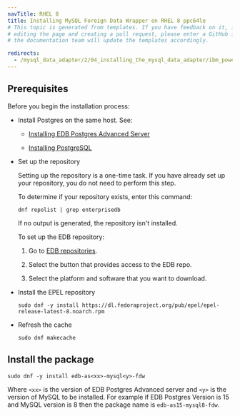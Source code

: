 ```yaml
---
navTitle: RHEL 8
title: Installing MySQL Foreign Data Wrapper on RHEL 8 ppc64le
# This topic is generated from templates. If you have feedback on it, instead of
# editing the page and creating a pull request, please enter a GitHub issue and
# the documentation team will update the templates accordingly.

redirects:
  - /mysql_data_adapter/2/04_installing_the_mysql_data_adapter/ibm_power_ppc64le/mysql_rhel8_ppcle
---
```


## Prerequisites

Before you begin the installation process:

- Install Postgres on the same host. See:

  - [Installing EDB Postgres Advanced Server](/epas/latest/installing/)

  - [Installing PostgreSQL](https://www.postgresql.org/download/)

- Set up the repository

  Setting up the repository is a one-time task. If you have already set up your repository, you do not need to perform this step.

  To determine if your repository exists, enter this command:

  `dnf repolist | grep enterprisedb`

  If no output is generated, the repository isn't installed.

  To set up the EDB repository:

  1. Go to [EDB repositories](https://www.enterprisedb.com/repos-downloads).

  1. Select the button that provides access to the EDB repo.

  1. Select the platform and software that you want to download.

- Install the EPEL repository
  ```shell
  sudo dnf -y install https://dl.fedoraproject.org/pub/epel/epel-release-latest-8.noarch.rpm
  ```
- Refresh the cache
  ```shell
  sudo dnf makecache
  ```

## Install the package

```shell
sudo dnf -y install edb-as<xx>-mysql<y>-fdw
```

Where `<xx>` is the version of EDB Postgres Advanced server and `<y>` is the version of MySQL to be installed. For example if EDB Postgres Version is 15 and MySQL version is 8 then the package name is `edb-as15-mysql8-fdw`.
